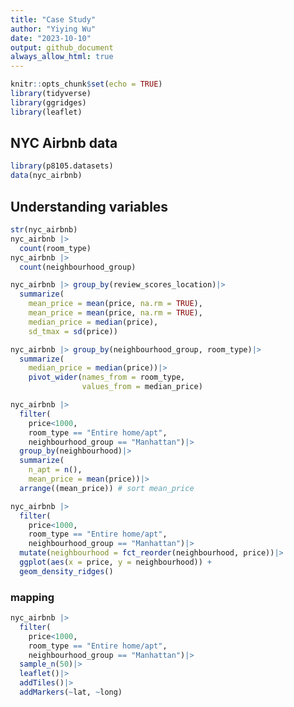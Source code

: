 ```yaml
---
title: "Case Study"
author: "Yiying Wu"
date: "2023-10-10"
output: github_document
always_allow_html: true
---
```


```r
knitr::opts_chunk$set(echo = TRUE)
library(tidyverse)
library(ggridges)
library(leaflet)
```

## NYC Airbnb data
```r
library(p8105.datasets)
data(nyc_airbnb)
```

## Understanding variables
```r
str(nyc_airbnb)
nyc_airbnb |>
  count(room_type)
nyc_airbnb |>
  count(neighbourhood_group)
```

```r
nyc_airbnb |> group_by(review_scores_location)|>
  summarize(
    mean_price = mean(price, na.rm = TRUE),
    mean_price = mean(price, na.rm = TRUE),
    median_price = median(price),
    sd_tmax = sd(price))
```

```r
nyc_airbnb |> group_by(neighbourhood_group, room_type)|>
  summarize(
    median_price = median(price))|>
    pivot_wider(names_from = room_type,
                values_from = median_price)
```

```r
nyc_airbnb |> 
  filter(
    price<1000,
    room_type == "Entire home/apt",
    neighbourhood_group == "Manhattan")|>
  group_by(neighbourhood)|>
  summarize(
    n_apt = n(),
    mean_price = mean(price))|>
  arrange((mean_price)) # sort mean_price
```

```r
nyc_airbnb |> 
  filter(
    price<1000,
    room_type == "Entire home/apt",
    neighbourhood_group == "Manhattan")|>
  mutate(neighbourhood = fct_reorder(neighbourhood, price))|>
  ggplot(aes(x = price, y = neighbourhood)) +
  geom_density_ridges()
```

### mapping
```r
nyc_airbnb |> 
  filter(
    price<1000,
    room_type == "Entire home/apt",
    neighbourhood_group == "Manhattan")|>
  sample_n(50)|>
  leaflet()|>
  addTiles()|>
  addMarkers(~lat, ~long)
```

